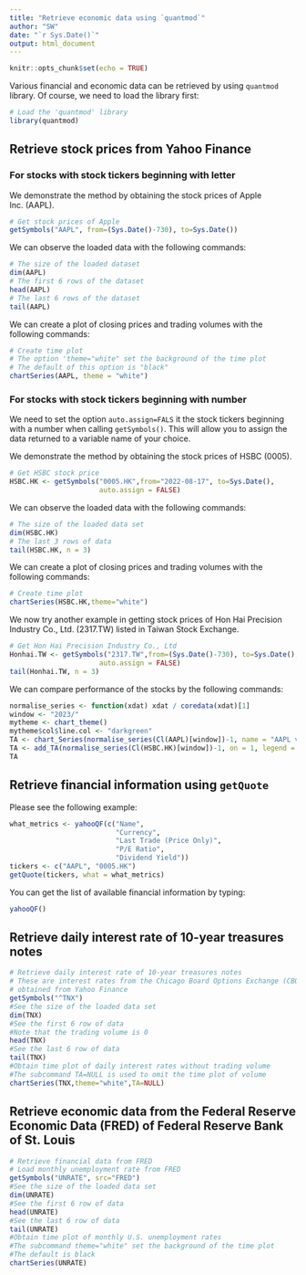 ```yaml
---
title: "Retrieve economic data using `quantmod`"
author: "SW"
date: "`r Sys.Date()`"
output: html_document
---
```


```r
knitr::opts_chunk$set(echo = TRUE)
```

Various financial and economic data can be retrieved by using `quantmod` library. Of course, we need to load the library first:

```r
# Load the 'quantmod' library
library(quantmod)
```


## Retrieve stock prices from Yahoo Finance

### For stocks with stock tickers beginning with letter

We demonstrate the method by obtaining the stock prices of Apple Inc. (AAPL).

```r
# Get stock prices of Apple
getSymbols("AAPL", from=(Sys.Date()-730), to=Sys.Date())
```

We can observe the loaded data with the following commands:

```r
# The size of the loaded dataset
dim(AAPL)
# The first 6 rows of the dataset
head(AAPL)
# The last 6 rows of the dataset
tail(AAPL)
```

We can create a plot of closing prices and trading volumes with the following commands:

```r
# Create time plot
# The option 'theme="white" set the background of the time plot
# The default of this option is "black"
chartSeries(AAPL, theme = "white")
```

### For stocks with stock tickers beginning with number

We need to set the option `auto.assign=FALS` it the stock tickers beginning with a number when calling `getSymbols()`. This will allow you to assign the data returned to a variable name of your choice.

We demonstrate the method by obtaining the stock prices of HSBC (0005).

```r
# Get HSBC stock price
HSBC.HK <- getSymbols("0005.HK",from="2022-08-17", to=Sys.Date(),
                      auto.assign = FALSE)
```

We can observe the loaded data with the following commands:

```r
# The size of the loaded data set
dim(HSBC.HK)
# The last 3 rows of data
tail(HSBC.HK, n = 3)
```

We can create a plot of closing prices and trading volumes with the following commands:

```r
# Create time plot
chartSeries(HSBC.HK,theme="white")
```

We now try another example in getting stock prices of Hon Hai Precision Industry Co., Ltd. (2317.TW) listed in Taiwan Stock Exchange.

```r
# Get Hon Hai Precision Industry Co., Ltd
Honhai.TW <- getSymbols("2317.TW",from=(Sys.Date()-730), to=Sys.Date(),
                      auto.assign = FALSE)
tail(Honhai.TW, n = 3)
```

We can compare performance of the stocks by the following commands:

```r
normalise_series <- function(xdat) xdat / coredata(xdat)[1]
window <- "2023/"
mytheme <- chart_theme()
mytheme$col$line.col <- "darkgreen"
TA <- chart_Series(normalise_series(Cl(AAPL)[window])-1, name = "AAPL vs HSBC", legend = "AAPL", theme = mytheme)
TA <- add_TA(normalise_series(Cl(HSBC.HK)[window])-1, on = 1, legend = "HSBC", col = "red", lty = 3)
TA
```

## Retrieve financial information using `getQuote`

Please see the following example:

```r
what_metrics <- yahooQF(c("Name",
                          "Currency",
                          "Last Trade (Price Only)",
                          "P/E Ratio",
                          "Dividend Yield"))
tickers <- c("AAPL", "0005.HK")
getQuote(tickers, what = what_metrics)
```

You can get the list of available financial information by typing:

```r
yahooQF()
```



## Retrieve daily interest rate of 10-year treasures notes

```r
# Retrieve daily interest rate of 10-year treasures notes
# These are interest rates from the Chicago Board Options Exchange (CBOE)
# obtained from Yahoo Finance
getSymbols("^TNX")
#See the size of the loaded data set
dim(TNX)
#See the first 6 row of data
#Note that the trading volume is 0
head(TNX)
#See the last 6 row of data
tail(TNX)
#Obtain time plot of daily interest rates without trading volume
#The subcommand TA=NULL is used to omit the time plot of volume
chartSeries(TNX,theme="white",TA=NULL)
```


## Retrieve economic data from the Federal Reserve Economic Data (FRED) of Federal Reserve Bank of St. Louis

```r
# Retrieve financial data from FRED
# Load monthly unemployment rate from FRED
getSymbols("UNRATE", src="FRED")
#See the size of the loaded data set
dim(UNRATE)
#See the first 6 row of data
head(UNRATE)
#See the last 6 row of data
tail(UNRATE)
#Obtain time plot of monthly U.S. unemployment rates
#The subcommand theme="white" set the background of the time plot
#The default is black
chartSeries(UNRATE)
```

